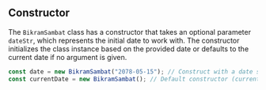 ## Constructor

The `BikramSambat` class has a constructor that takes an optional parameter `dateStr`, which represents the initial date to work with. The constructor initializes the class instance based on the provided date or defaults to the current date if no argument is given.

```jsx
const date = new BikramSambat("2078-05-15"); // Construct with a date string
const currentDate = new BikramSambat(); // Default constructor (current date)
```
